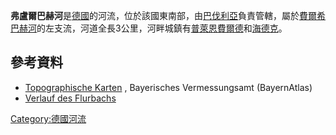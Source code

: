 {{No footnotes|time=2020-12-06T03:55:56+00:00}}
{{Coord|49.09545|N|11.08070|E|display=title}}
'''弗盧爾巴赫河'''是[[德國|德國]]的河流，位於該國東南部，由[[巴伐利亞|巴伐利亞]]負責管轄，屬於[[費爾希巴赫河|費爾希巴赫河]]的左支流，河道全長3公里，河畔城鎮有[[普萊恩費爾德|普萊恩費爾德]]和[[海德克|海德克]]。

==參考資料==
* [http://geoportal.bayern.de/bayernatlas/?x=2RgYT2iGt9hGht0RHc3xiDib3o8*xpn8asNoYyKBuMIutXVD2S2N6b29IcYLbSYqSACNyfbOxMkZNucFaBtGHUOuuEbuVZGy9wDE9J*h3ag&X=5440681.96&Y=4433812.35&zoom=11&lang=de&topic=ba&bgLayer=tk&catalogNodes=122 Topographische Karten] {{Wayback|url=http://geoportal.bayern.de/bayernatlas/?x=2RgYT2iGt9hGht0RHc3xiDib3o8*xpn8asNoYyKBuMIutXVD2S2N6b29IcYLbSYqSACNyfbOxMkZNucFaBtGHUOuuEbuVZGy9wDE9J*h3ag&X=5440681.96&Y=4433812.35&zoom=11&lang=de&topic=ba&bgLayer=tk&catalogNodes=122 |date=20210709181818 }}, Bayerisches Vermessungsamt (BayernAtlas)
* [http://geoportal.bayern.de/bayernatlas/?x=2RgYT2iGt9hGht0RHc3xiDib3o8*xpn8asNoYyKBuMIutXVD2S2N6b29IcYLbSYqSACNyfbOxMkZNucFaBtGHUOuuEbuVZGy9wDE9J*h3ag&X=5440681.96&Y=4433812.35&zoom=11&lang=de&topic=ba&bgLayer=tk&catalogNodes=122 Verlauf des Flurbachs] {{Wayback|url=http://geoportal.bayern.de/bayernatlas/?x=2RgYT2iGt9hGht0RHc3xiDib3o8*xpn8asNoYyKBuMIutXVD2S2N6b29IcYLbSYqSACNyfbOxMkZNucFaBtGHUOuuEbuVZGy9wDE9J*h3ag&X=5440681.96&Y=4433812.35&zoom=11&lang=de&topic=ba&bgLayer=tk&catalogNodes=122 |date=20210709181818 }}

{{Germany-geo-stub}}
[[Category:德國河流|Category:德國河流]]